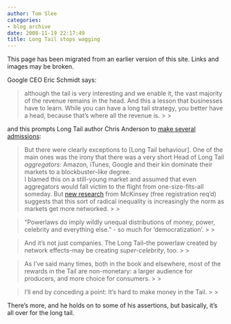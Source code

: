 ```yaml
---
author: Tom Slee
categories:
- blog archive
date: 2008-11-19 22:17:49
title: Long Tail stops wagging
---
```


::: {.callout-note}

This page has been migrated from an earlier version of this site. 
Links and images may be broken.

:::



				

  


Google CEO Eric Schmidt says:

<blockquote>although the tail is very interesting and we enable it, the vast majority of the revenue remains in the head. And this a lesson that businesses have to learn. While you can have a long tail strategy, you better have a head, because that’s where all the revenue is.
> 
> </blockquote>

and this prompts Long Tail author Chris Anderson to [make several admissions](http://www.longtail.com/the_long_tail/2008/11/does-the-long-t.html):

<blockquote>But there were clearly exceptions to [Long Tail behaviour]. One of the main ones was the irony that there was a very short Head of Long Tail _aggregators_: Amazon, iTunes, Google and their kin dominate their markets to a blockbuster-like degree.   
I blamed this on a still-young market and assumed that even aggregators would fall victim to the flight from one-size-fits-all someday. But [new research](http://www.mckinseyquarterly.com/Strategy/Growth/Using_power_curves_to_assess_industry_dynamics_2222) from McKinsey (free registration req'd) suggests that this sort of radical inequality is increasingly the norm as markets get more networked.
> 
> </blockquote>

<blockquote>"Powerlaws do imply wildly unequal distributions of money, power, celebrity and everything else." - so much for 'democratization'.
> 
> </blockquote>

<blockquote>And it's not just companies. The Long Tail--the powerlaw created by network effects--may be creating _super-celebrity_, too.
> 
> </blockquote>

<blockquote>As I've said many times, both in the book and elsewhere, most of the rewards in the Tail are non-monetary: a larger audience for producers, and more choice for consumers.
> 
> </blockquote>

<blockquote>I'll end by conceding a point: It's hard to make money in the Tail.
> 
> </blockquote>

There's more, and he holds on to some of his assertions, but basically, it's all over for the long tail.


		
